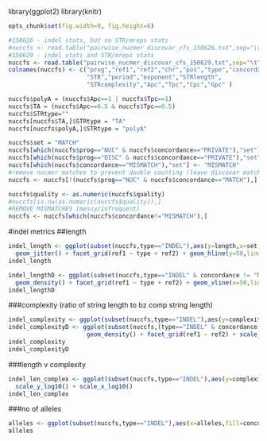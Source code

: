 library(ggplot2)
library(knitr)
```r
opts_chunk$set(fig.width=9, fig.height=6)
``` 

```r
#150626 - indel stats, but no STR/mreps stats
#nuccfs <- read.table("pairwise_nucmer_discovar_cfs_150626.txt",sep="\t",stringsAsFactors = F)
#150629 - indel stats and STR/mreps stats
nuccfs <- read.table("pairwise_nucmer_discovar_cfs_150629.txt",sep="\t",stringsAsFactors = F)
colnames(nuccfs) <- c("prog","ref1","ref2","chr","pos","type","concordance","quality","length","alleles","complexity",
                      "STR","period","exponent","STRlength",
                      "STRcomplexity","Apc","Tpc","Cpc","Gpc" )
```

```r
nuccfs$polyA = (nuccfs$Apc==1 | nuccfs$Tpc==1)
nuccfs$TA = (nuccfs$Apc==0.5 & nuccfs$Tpc==0.5)
nuccfs$STRtype=""
nuccfs[nuccfs$TA,]$STRtype = "TA"
nuccfs[nuccfs$polyA,]$STRtype = "polyA"

nuccfs$set = "MATCH"
nuccfs[which(nuccfs$prog=="NUC" & nuccfs$concordance=="PRIVATE"),"set"] <- "TYPE2"
nuccfs[which(nuccfs$prog=="DISC" & nuccfs$concordance=="PRIVATE"),"set"] <- "TYPE1"
nuccfs[which(nuccfs$concordance=="MISMATCH"),"set"] <- "MISMATCH"
#remove nucmer matches to prevent double counting (leave discovar matches untouched)
nuccfs <- nuccfs[!(nuccfs$prog=="NUC" & nuccfs$concordance=="MATCH"),]

nuccfs$quality <- as.numeric(nuccfs$quality)
#nuccfs[is.na(as.numeric(nuccfs$quality)),]
#REMOVE MISMATCHES (messy/infrequent)
nuccfs <- nuccfs[which(nuccfs$concordance!="MISMATCH"),]
```

#indel metrics
##length
```r
indel_length <- ggplot(subset(nuccfs,type=="INDEL"),aes(y=length,x=set, colour=quality)) + 
  geom_jitter() + facet_grid(ref1 ~ type + ref2) + geom_hline(y=50,linetype=2) + scale_y_log10()
indel_length

indel_lengthD <- ggplot(subset(nuccfs,type=="INDEL" & concordance != "MISMATCH"),aes(x=length,group=set, colour=set)) + 
  geom_density() + facet_grid(ref1 ~ type + ref2) + geom_vline(x=50,linetype=2) + scale_x_log10()
indel_lengthD
```
###complexity
(ratio of string length to bz comp string length)
```r
indel_complexity <- ggplot(subset(nuccfs,type=="INDEL"),aes(y=complexity,x=set, colour=set)) + geom_boxplot() + facet_grid(ref1 ~ ref2) + scale_y_log10()
indel_complexityD <- ggplot(subset(nuccfs,(type=="INDEL" & concordance != "MISMATCH")),aes(x=complexity,group=set, colour=set)) + 
                      geom_density() + facet_grid(ref1 ~ ref2) + scale_x_log10()
indel_complexity
indel_complexityD
```

###length v complexity
```r
indel_len_complex <- ggplot(subset(nuccfs,type=="INDEL"),aes(y=complexity,x=length, colour=set)) + geom_point() + 
  scale_y_log10() + scale_x_log10()
indel_len_complex
```
###no of alleles
```r
alleles <- ggplot(subset(nuccfs,type=="INDEL"),aes(x=alleles,fill=concordance)) + geom_bar(binwidth=1) + facet_grid(ref1 ~ ref2)
alleles
```

